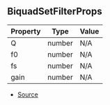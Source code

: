 ## BiquadSetFilterProps

| Property | Type | Value |
| ----------- | ----------- | ----------- |
| Q | number | N/A |
| f0 | number | N/A |
| fs | number | N/A |
| gain | number | N/A |


- [Source](https://github.com/Androz2091/discord-player/blob/62d0fce/packages/equalizer/src/biquad/Biquad.ts#L3)